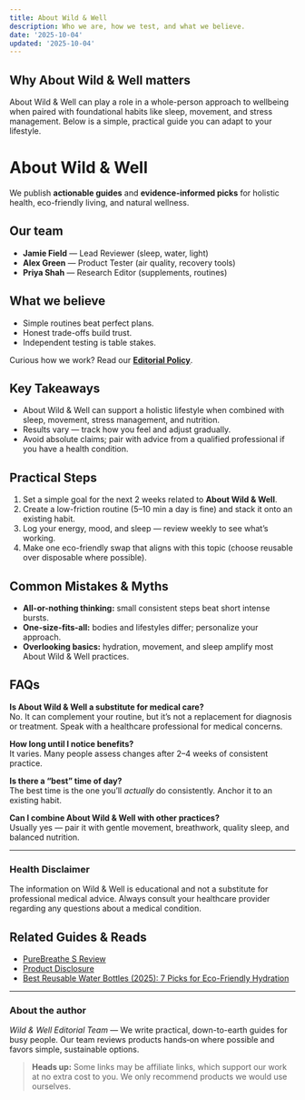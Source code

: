 ```yaml
---
title: About Wild & Well
description: Who we are, how we test, and what we believe.
date: '2025-10-04'
updated: '2025-10-04'
---
```


## Why About Wild & Well matters
About Wild & Well can play a role in a whole-person approach to wellbeing when paired with foundational habits like sleep, movement, and stress management. Below is a simple, practical guide you can adapt to your lifestyle.

# About Wild & Well

We publish **actionable guides** and **evidence-informed picks** for holistic health, eco-friendly living, and natural wellness.

## Our team

- **Jamie Field** — Lead Reviewer (sleep, water, light)
- **Alex Green** — Product Tester (air quality, recovery tools)
- **Priya Shah** — Research Editor (supplements, routines)

## What we believe

- Simple routines beat perfect plans.
- Honest trade-offs build trust.
- Independent testing is table stakes.

Curious how we work? Read our **[Editorial Policy](/editorial-policy)**.

## Key Takeaways
- About Wild & Well can support a holistic lifestyle when combined with sleep, movement, stress management, and nutrition.
- Results vary — track how you feel and adjust gradually.
- Avoid absolute claims; pair with advice from a qualified professional if you have a health condition.


## Practical Steps
1. Set a simple goal for the next 2 weeks related to **About Wild & Well**.
2. Create a low-friction routine (5–10 min a day is fine) and stack it onto an existing habit.
3. Log your energy, mood, and sleep — review weekly to see what’s working.
4. Make one eco-friendly swap that aligns with this topic (choose reusable over disposable where possible).


## Common Mistakes & Myths
- **All-or-nothing thinking:** small consistent steps beat short intense bursts.
- **One-size-fits-all:** bodies and lifestyles differ; personalize your approach.
- **Overlooking basics:** hydration, movement, and sleep amplify most About Wild & Well practices.


## FAQs
**Is About Wild & Well a substitute for medical care?**  
No. It can complement your routine, but it’s not a replacement for diagnosis or treatment. Speak with a healthcare professional for medical concerns.

**How long until I notice benefits?**  
It varies. Many people assess changes after 2–4 weeks of consistent practice.

**Is there a “best” time of day?**  
The best time is the one you’ll *actually* do consistently. Anchor it to an existing habit.

**Can I combine About Wild & Well with other practices?**  
Usually yes — pair it with gentle movement, breathwork, quality sleep, and balanced nutrition.


---

### Health Disclaimer
The information on Wild & Well is educational and not a substitute for professional medical advice. Always consult your healthcare provider regarding any questions about a medical condition.


## Related Guides & Reads
- [PureBreathe S Review](../reviews/purebreathe-s-review.mdx)
- [Product Disclosure](../legal/product-disclosure.mdx)
- [Best Reusable Water Bottles (2025): 7 Picks for Eco-Friendly Hydration](../posts/best-reusable-water-bottles-2025.md)

---

### About the author
*Wild & Well Editorial Team* — We write practical, down-to-earth guides for busy people. Our team reviews products hands‑on where possible and favors simple, sustainable options.

> **Heads up:** Some links may be affiliate links, which support our work at no extra cost to you. We only recommend products we would use ourselves.
